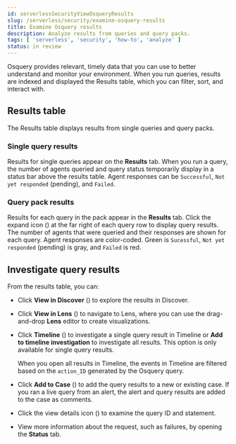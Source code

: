 ```yaml
---
id: serverlessSecurityViewOsqueryResults
slug: /serverless/security/examine-osquery-results
title: Examine Osquery results
description: Analyze results from queries and query packs.
tags: [ 'serverless', 'security', 'how-to', 'analyze' ]
status: in review
---
```


<div id="view-osquery-results"></div>

Osquery provides relevant, timely data that you can use to better understand and monitor your environment. When you run queries, results are indexed and displayed the Results table, which you can filter, sort, and interact with.

<div id="osquery-result-types"></div>

## Results table
The Results table displays results from single queries and query packs.

<div id="review-single-osquery-results"></div>

### Single query results

Results for single queries appear on the **Results** tab. When you run a query, the number of agents queried and query status temporarily display in a status bar above the results table. Agent responses can be `Successful`, `Not yet responded` (pending), and `Failed`.

<DocImage size="xl" url="../images/view-osquery-results/-osquery-single-query-results.png" alt="Shows query results" />

<div id="review-pack-osquery-results"></div>

### Query pack results

Results for each query in the pack appear in the **Results** tab. Click the expand icon (<DocIcon type="arrowDown" title="Markdown" />) at the far right of each query row to display query results. The number of agents that were queried and their responses are shown for each query. Agent responses are color-coded. Green is `Sucessful`, `Not yet responded` (pending) is gray, and `Failed` is red.

<DocImage size="xl" url="../images/view-osquery-results/-osquery-pack-query-results.png" alt="Shows query results" />

<div id="investigate-osquery-results"></div>

## Investigate query results

From the results table, you can:

* Click **View in Discover** (<DocIcon type="discoverApp" title="View in Discover app" />) to explore the results in Discover.
* Click **View in Lens** (<DocIcon type="lensApp" title="View in Lens app" />) to navigate to Lens, where you can use the drag-and-drop **Lens** editor to create visualizations.
* Click **Timeline** (<DocIcon type="timeline" title="Timeline" />) to investigate a single query result in Timeline or **Add to timeline investigation** to investigate all results. This option is only available for single query results.

    When you open all results in Timeline, the events in Timeline are filtered based on the `action_ID` generated by the Osquery query.

* Click **Add to Case** (<DocIcon type="casesApp" title="Cases" />) to add the query results to a new or existing case. If you ran a live query from an alert, the alert and query results are added to the case as comments.
* Click the view details icon (<DocIcon type="expand" title="View details" />) to examine the query ID and statement.  
* View more information about the request, such as failures, by opening the **Status** tab.

